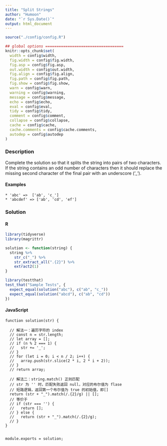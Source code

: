 ```yaml
---
title: "Split Strings"
author: "Humoon"
date: "`r Sys.Date()`"
output: html_document
---
```



```r
source("./config/config.R")

## global options ===================================
knitr::opts_chunk$set(
  width = config$width,
  fig.width = config$fig.width,
  fig.asp = config$fig.asp,
  out.width = config$out.width,
  fig.align = config$fig.align,
  fig.path = config$fig.path,
  fig.show = config$fig.show,
  warn = config$warn,
  warning = config$warning,
  message = config$message,
  echo = config$echo,
  eval = config$eval,
  tidy = config$tidy,
  comment = config$comment,
  collapse = config$collapse,
  cache = config$cache,
  cache.comments = config$cache.comments,
  autodep = config$autodep
)
```



### Description

Complete the solution so that it splits the string into pairs of two characters. If the string contains an odd number of characters then it should replace the missing second character of the final pair with an underscore ('_').

#### Examples

```
* 'abc' =>  ['ab', 'c_']
* 'abcdef' => ['ab', 'cd', 'ef']
```


### Solution

#### R
```r
library(tidyverse)
library(magrittr)

solution <- function(string) {
  string %>%
    str_c("_") %>%
    str_extract_all(".{2}") %>%
    extract2(1)
}

library(testthat)
test_that("Sample Tests", {
  expect_equal(solution("abc"), c("ab", "c_"))
  expect_equal(solution("abcd"), c("ab", "cd"))
})
```


#### JavaScript

```node


function solution(str) {

  // 解法一：遍历字符的 index
  // const n = str.length;
  // let array = [];
  // if (n % 2 === 1) {
  //   str += '_';
  // }
  // for (let i = 0; i < n / 2; i++) {
  //   array.push(str.slice(2 * i, 2 * i + 2));
  // }
  // return array;

  // 解法二：string.match() 正则匹配
  // str 为 '' 时，匹配失败返回 null，对应的布尔值为 flase
  // 短路逻辑，返回第一个布尔值为 true 的初始值，即[]
  return (str + "_").match(/.{2}/g) || [];
  // 等价于
  // if (str === '') {
  //   return [];
  // } else {
  //   return (str + "_").match(/.{2}/g);
  // }
}


module.exports = solution;
```


